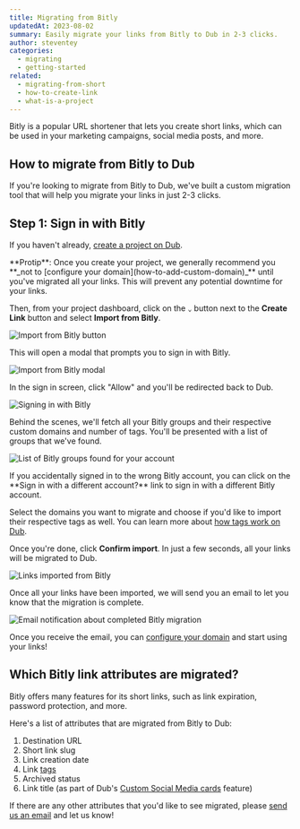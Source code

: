 ```yaml
---
title: Migrating from Bitly
updatedAt: 2023-08-02
summary: Easily migrate your links from Bitly to Dub in 2-3 clicks.
author: steventey
categories:
  - migrating
  - getting-started
related:
  - migrating-from-short
  - how-to-create-link
  - what-is-a-project
---
```


Bitly is a popular URL shortener that lets you create short links, which can be used in your marketing campaigns, social media posts, and more.

## How to migrate from Bitly to Dub

If you're looking to migrate from Bitly to Dub, we've built a custom migration tool that will help you migrate your links in just 2-3 clicks.

## Step 1: Sign in with Bitly

If you haven't already, [create a project on Dub](what-is-a-project#how-to-create-a-project).

<Note variant="info">
  **Protip**: Once you create your project, we generally recommend you **_not to
  [configure your domain](how-to-add-custom-domain)_** until you've migrated all
  your links. This will prevent any potential downtime for your links.
</Note>

Then, from your project dashboard, click on the `⌄` button next to the **Create Link** button and select **Import from Bitly**.

<Image
  alt="Import from Bitly button"
  src="https://d2vwwcvoksz7ty.cloudfront.net/help/import-from-bitly-button.png"
  width={915}
  height={550}
/>

This will open a modal that prompts you to sign in with Bitly.

<Image
  alt="Import from Bitly modal"
  src="https://d2vwwcvoksz7ty.cloudfront.net/help/import-from-bitly-modal.png"
  width={1017}
  height={676}
/>

In the sign in screen, click "Allow" and you'll be redirected back to Dub.

<Image
  alt="Signing in with Bitly"
  src="https://d2vwwcvoksz7ty.cloudfront.net/help/sign-in-with-bitly.png"
  width={929}
  height={509}
/>

Behind the scenes, we'll fetch all your Bitly groups and their respective custom domains and number of tags. You'll be presented with a list of groups that we've found.

<Image
  alt="List of Bitly groups found for your account"
  src="https://d2vwwcvoksz7ty.cloudfront.net/help/imported-bitly-groups.png"
  width={1087}
  height={718}
/>

<Note variant="info">
  If you accidentally signed in to the wrong Bitly account, you can click on the
  **Sign in with a different account?** link to sign in with a different Bitly
  account.
</Note>

Select the domains you want to migrate and choose if you'd like to import their respective tags as well. You can learn more about [how tags work on Dub](how-to-use-tags).

Once you're done, click **Confirm import**. In just a few seconds, all your links will be migrated to Dub.

<Image
  alt="Links imported from Bitly"
  src="https://d2vwwcvoksz7ty.cloudfront.net/help/imported-bitly-links.png"
  width={1546}
  height={1063}
/>

Once all your links have been imported, we will send you an email to let you know that the migration is complete.

<Image
  alt="Email notification about completed Bitly migration"
  src="https://d2vwwcvoksz7ty.cloudfront.net/help/imported-bitly-email.png"
  width={1126}
  height={708}
/>

Once you receive the email, you can [configure your domain](how-to-add-custom-domain#step-2-configure-your-domain) and start using your links!

## Which Bitly link attributes are migrated?

Bitly offers many features for its short links, such as link expiration, password protection, and more.

Here's a list of attributes that are migrated from Bitly to Dub:

1. Destination URL
2. Short link slug
3. Link creation date
4. Link [tags](how-to-use-tags)
5. Archived status
6. Link title (as part of Dub's [Custom Social Media cards](how-to-create-link#custom-social-media-cards) feature)

If there are any other attributes that you'd like to see migrated, please [send us an email](mailto:support@letsfind.my?subject=Bitly%20migration%20feedback) and let us know!
